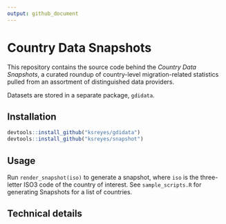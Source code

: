 ```yaml
---
output: github_document
---
```


# Country Data Snapshots

This repository contains the source code behind the *Country Data Snapshots*, a curated roundup of country-level migration-related statistics pulled from an assortment of distinguished data providers. 

Datasets are stored in a separate package, `gdidata`.

## Installation

```r
devtools::install_github("ksreyes/gdidata")
devtools::install_github("ksreyes/snapshot")
```

## Usage

Run `render_snapshot(iso)` to generate a snapshot, where `iso` is the three-letter ISO3 code of the country of interest. See `sample_scripts.R` for generating Snapshots for a list of countries.

## Technical details


